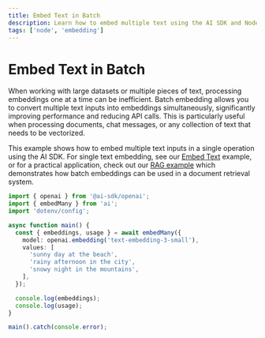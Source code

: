 ```yaml
---
title: Embed Text in Batch
description: Learn how to embed multiple text using the AI SDK and Node
tags: ['node', 'embedding']
---
```


# Embed Text in Batch

When working with large datasets or multiple pieces of text, processing embeddings one at a time can be inefficient. Batch embedding allows you to convert multiple text inputs into embeddings simultaneously, significantly improving performance and reducing API calls. This is particularly useful when processing documents, chat messages, or any collection of text that needs to be vectorized.

This example shows how to embed multiple text inputs in a single operation using the AI SDK. For single text embedding, see our [Embed Text](/cookbook/node/embed-text) example, or for a practical application, check out our [RAG example](/cookbook/node/retrieval-augmented-generation) which demonstrates how batch embeddings can be used in a document retrieval system.

```ts
import { openai } from '@ai-sdk/openai';
import { embedMany } from 'ai';
import 'dotenv/config';

async function main() {
  const { embeddings, usage } = await embedMany({
    model: openai.embedding('text-embedding-3-small'),
    values: [
      'sunny day at the beach',
      'rainy afternoon in the city',
      'snowy night in the mountains',
    ],
  });

  console.log(embeddings);
  console.log(usage);
}

main().catch(console.error);
```
